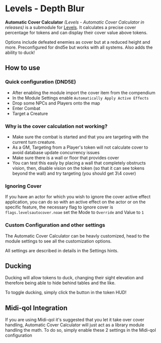 
# Levels - Depth Blur

**Automatic Cover Calculator** _(Levels - Automatic Cover Calculator in
releases)_ is a submodule for [Levels](Levels). It calculates
a precise cover percentage for tokens and can display their cover value
above tokens.

Options include defeated enemies as cover but at a reduced height and
more. Preconfigured for dnd5e but works with all systems. Also adds the
ability to duck\!

## How to use

<ImageButBetter
  src='/public/images/Levels-Auto-Cover/Acitem.png'
  alt='Cover Item Location'
  width={2000}
  height={2000}
  className={styles.wikiimage}
/>

### Quick configuration (DND5E)

- After enabling the module import the cover item from the compendium
- In the Module Settings enable `Automatically Apply Active Effects`
- Drop some NPCs and Players onto the map
- Enter Combat
- Target a Creature

### Why is the cover calculation not working?

- Make sure the combat is started and that you are targeting with the
  current turn creature.
- As a GM, Targeting from a Player's token will not calculate cover to
  avoid database update concurrency issues
- Make sure there is a wall or floor that provides cover
- You can test this easly by placing a wall that completely obstructs
  vision, then, disable vision on the token (so that it can see tokens
  beyond the wall) and try targeting (you should get 3\\4 cover)

<ImageButBetter
  src='/public/images/Levels-Auto-Cover/Autocovernocover.png'
  alt='Ignore Active Effect example'
  width={2000}
  height={2000}
  className={styles.wikiimage}
/>

### Ignoring Cover

If you have an actor for which you wish to ignore the cover active
effect application, you can do so with an active effect on the actor or
on the specific feature, the necessary flag to ignore cover is
`flags.levelsautocover.noae` set the Mode to `Override` and Value to `1`

### Custom Configuration and other settings

The Automatic Cover Calculator can be heavly customized, head to the
module settings to see all the customization options.

All settings are described in details in the Settings hints.

<ImageButBetter
  src='/public/images/Levels-Auto-Cover/Achudbtn.png'
  alt='Ducking Button'
  width={2000}
  height={2000}
  className={styles.wikiimage}
/>

## Ducking

Ducking will allow tokens to duck, changing their sight elevation and
therefore being able to hide behind tables and the like.

To toggle ducking, simply click the button in the token HUD!
<ImageButBetter
  src='/public/images/Levels-Auto-Cover/MidiQol_Settings.png'
  alt='Location of settings'
  width={2000}
  height={2000}
  className={styles.wikiimage}
/>

## Midi-qol Integration

If you are using Midi-qol it's suggested that you let it take over cover
handling, Automatic Cover Calculator will just act as a library module
handling the math. To do so, simply enable these 2 settings in the
Midi-qol configuration
